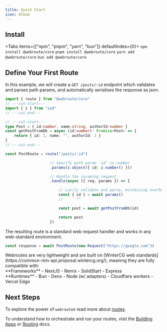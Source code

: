 ```yaml
---
title: Quick Start
icon: Album
---
```



## Install

<Tabs items={["npm", "pnpm", "yarn", "bun"]} defaultIndex={0}>
  <Tab value="npm">
		```
		npm install @webroute/core
		```
	</Tab>
  <Tab value="pnpm">
		```
		pnpm install @webroute/core
		```
	</Tab>
  <Tab value="yarn">
		```
		yarn add @webroute/core
		```
	</Tab>
  <Tab value="bun">
		```
		bun add @webroute/core
		```
	</Tab>
</Tabs>


## Define Your First Route

In this example, we will create a `GET /posts/:id` endpoint which validates and parses path params, and automatically serialises the response as json.

```ts twoslash
import { route } from "@webroute/core"
// ---cut-start---
import { z } from "zod"
// ---cut-end---

// ---cut-start---
type Post = { id:number, name:string, authorId:number }
const getPostFromDb = async (id:number): Promise<Post> => {
	return { id: 1, name: "", authorId: 2 }
}
// ---cut-end---

const PostRoute = route("/posts/:id")

					// Specify path param `id` is number
					.params(z.object({ id: z.number() }))

					// Handle the incoming request
					.handle(async ({ req, params }) => {

						// Lazily validate and parse, minimising overhead
						const { id } = await params()
						//      ^^

						const post = await getPostFromDb(id)

						return post
					})

```

The resulting route is a standard web request handler and works in any web-standard environment.

```ts
const response = await PostRoute(new Request("https://google.com"))
```

<Callout title="Where can I use webroutes?">
Webroutes are very lightweight and are built on [WinterCG web standards](https://common-min-api.proposal.wintercg.org/), meaning they are fully compatible with:

<div className="flex flex-row">

<div className="flex-1">
**Frameworks**
- NextJS
- Remix
- SolidStart
- Express
</div>

<div className="flex-1">
**Runtimes**
- Bun
- Deno
- Node (w/ adapters)
- Cloudflare workers
- Vercel Edge
</div>

</div>

</Callout>


## Next Steps

To explore the power of `webroute`s read more about [routes](./route). 

To understand how to orchestrate and run your routes, visit the [Building Apps](./building-apps) or [Routing](./routing) docs.
